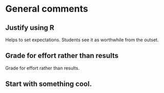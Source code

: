 # General comments

## Justify using R

Helps to set expectations. Students see it as worthwhile from the outset.

## Grade for effort rather than results

Grade for effort rather than results.

## Start with something cool.
